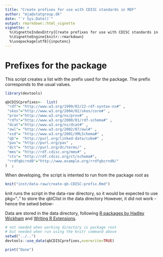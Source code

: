 ```yaml
---
title: "Create prefixes for use with CDISC standards in RDF"
author: "mja@statgroup.dk"
date: "`r Sys.Date()`"
output: rmarkdown::html_vignette
vignette: >
  %\VignetteIndexEntry{Create prefixes for use with CDISC standards in RDF}
  %\VignetteEngine{knitr::rmarkdown}
  %\usepackage[utf8]{inputenc}
---
```


# Prefixes for the package

This script creates a list with the prefix used for the package.
The prefix corresponds to the usual values.

```r

library(devtools)

qbCDISCprefixes<-  list(
 "rdf"= "http://www.w3.org/1999/02/22-rdf-syntax-ns#" ,
 "skos"="http://www.w3.org/2004/02/skos/core#" ,
 "prov"="http://www.w3.org/ns/prov#" ,
 "rdfs"="http://www.w3.org/2000/01/rdf-schema#" ,
 "dcat"="http://www.w3.org/ns/dcat#" ,
 "owl"= "http://www.w3.org/2002/07/owl#" ,
 "xsd"= "http://www.w3.org/2001/XMLSchema#" ,
 "qb"=  "http://purl.org/linked-data/cube#" ,
 "pav"= "http://purl.org/pav" ,
 "dct"= "http://purl.org/dc/terms/" ,
 "mms"= "http://rdf.cdisc.org/mms#" ,
 "cts"= "http://rdf.cdisc.org/ct/schema#",
 "rrdfqbcrnd0"="http://www.example.org/rrdfqbcrnd0/"
)  ;


```

When developing, the script is intented to run from the package root as
```r
knit("inst/data-raw/create-qb-CDISC-prefix.Rmd")
```

knit runs the script in the data-raw directory, so it would be
expected to use pkg=".." to store the qbIClist in the data directory
However, it did not work - hence the setwd below-

Data are stored in the data directory, following [R packages by Hadley Wickham](http://r-pkgs.had.co.nz/data.html) and [Writing R Extensions](http://cran.r-project.org/doc/manuals/R-exts.pdf).


```r

# not needed when working directory is package root
# but needed when run using the knitr command above
setwd("../..")
devtools::use_data(qbCDISCprefixes,overwrite=TRUE)

print("Done")

```
